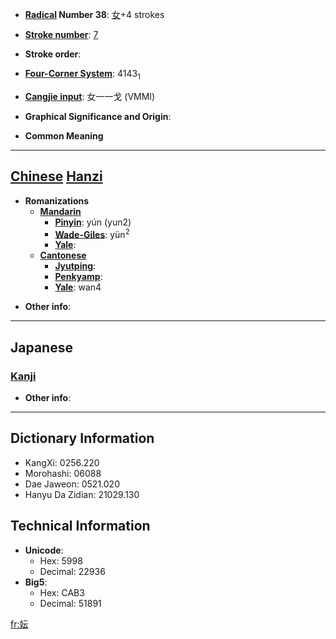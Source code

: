* '''[[Wiktionary:Chinese radical index| Radical]] Number 38''': [[Wiktionary:Chinese radical index 女|女]]+4 strokes

* '''[[Wiktionary:Chinese total strokes index|Stroke number]]''': [[Wiktionary:Chinese total strokes index 7|7]]

* '''Stroke order''': 

* '''[[Wiktionary:Chinese four corner index|Four-Corner System]]''': 4143<sub>1</sub>

* '''[[Wiktionary:Chinese Cangjie index|Cangjie input]]''': 女一一戈 (VMMI)

* '''Graphical Significance and Origin''': 

* '''Common Meaning'''

----

== [[Chinese]] [[Hanzi]] ==

* '''Romanizations'''
** '''[[Mandarin]]'''
*** '''[[Pinyin]]''': yún (yun2)
*** '''[[Wade-Giles]]''': yün<sup>2</sup>
*** '''[[Yale]]''': 
** '''[[Cantonese]]'''
*** '''[[Jyutping]]''':
*** '''[[Penkyamp]]''': 
*** '''[[Yale]]''': wan4

* '''Other info''': 

----

==Japanese==
===[[Kanji]]===
{{kanji|on readings=[[うん]] (un)
|kun readings=
}}

* '''Other info''':  

----

== Dictionary Information ==

* KangXi: 0256.220
* Morohashi: 06088
* Dae Jaweon: 0521.020
* Hanyu Da Zidian: 21029.130

== Technical Information ==

* '''Unicode''':
** Hex: 5998
** Decimal: 22936
* '''Big5''':
** Hex: CAB3
** Decimal: 51891

[[fr:妘]]